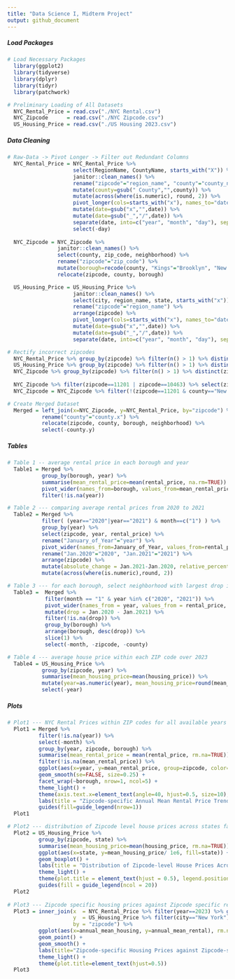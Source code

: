 ```yaml
---
title: "Data Science I, Midterm Project"
output: github_document
---
```

##### Load Packages    
```r

# Load Necessary Packages
  library(ggplot2)
  library(tidyverse)
  library(dplyr)
  library(tidyr)
  library(patchwork)

# Preliminary Loading of All Datasets
  NYC_Rental_Price = read.csv("./NYC Rental.csv")
  NYC_Zipcode      = read.csv("./NYC Zipcode.csv")
  US_Housing_Price = read.csv("./US Housing 2023.csv")

```

##### Data Cleaning    
```r

# Raw-Data -> Pivot Longer -> Filter out Redundant Columns
  NYC_Rental_Price = NYC_Rental_Price %>% 
                     select(RegionName, CountyName, starts_with("X")) %>% 
                     janitor::clean_names() %>% 
                     rename("zipcode"="region_name", "county"="county_name") %>% 
                     mutate(county=gsub(" County","",county)) %>% 
                     mutate(across(where(is.numeric), round, 2)) %>% 
                     pivot_longer(cols=starts_with("x"), names_to="date", values_to="rental_price") %>% 
                     mutate(date=gsub("x","",date)) %>% 
                     mutate(date=gsub("_","/",date)) %>%
                     separate(date, into=c("year", "month", "day"), sep="/") %>%
                     select(-day)
  
  NYC_Zipcode = NYC_Zipcode %>% 
                janitor::clean_names() %>% 
                select(county, zip_code, neighborhood) %>% 
                rename("zipcode"="zip_code") %>% 
                mutate(borough=recode(county, "Kings"="Brooklyn", "New York"="Manhattan", "Richmond"="Staten Island")) %>% 
                relocate(zipcode, county, borough)

  US_Housing_Price = US_Housing_Price %>% 
                     janitor::clean_names() %>% 
                     select(city, region_name, state, starts_with("x")) %>% 
                     rename("zipcode"="region_name") %>% 
                     arrange(zipcode) %>%
                     pivot_longer(cols=starts_with("x"), names_to="date", values_to="housing_price") %>% 
                     mutate(date=gsub("x","",date)) %>% 
                     mutate(date=gsub("_","/",date)) %>% 
                     separate(date, into=c("year", "month", "day"), sep="/")

# Rectify incorrect zipcodes
  NYC_Rental_Price %>% group_by(zipcode) %>% filter(n() > 1) %>% distinct(zipcode)  # zipcodes all unique
  US_Housing_Price %>% group_by(zipcode) %>% filter(n() > 1) %>% distinct(zipcode)  # zipcodes all unique
  NYC_Zipcode %>% group_by(zipcode) %>% filter(n() > 1) %>% distinct(zipcode)       # zipcode 10463 and 11201
  
  NYC_Zipcode %>% filter(zipcode==11201 | zipcode==10463) %>% select(zipcode, county, borough) # correct data should be: 11201--Kings--Brooklyn & 10463--Bronx--Bronx
  NYC_Zipcode = NYC_Zipcode %>% filter(!(zipcode==11201 & county=="New York")) %>% filter(!(zipcode==10463 & county=="New York")) # select all correct zipcodes

# Create Merged Dataset
  Merged = left_join(x=NYC_Zipcode, y=NYC_Rental_Price, by="zipcode") %>%
           rename("county"="county.x") %>% 
           relocate(zipcode, county, borough, neighborhood) %>% 
           select(-county.y)

```

##### Tables           
```r

# Table 1 -- average rental price in each borough and year
  Table1 = Merged %>% 
           group_by(borough, year) %>% 
           summarise(mean_rental_price=mean(rental_price, na.rm=TRUE)) %>% 
           pivot_wider(names_from=borough, values_from=mean_rental_price) %>% 
           filter(!is.na(year))

# Table 2 --- comparing average rental prices from 2020 to 2021
  Table2 = Merged %>% 
           filter( (year=="2020"|year=="2021") & month==c("1") ) %>% 
           group_by(year) %>% 
           select(zipcode, year, rental_price) %>% 
           rename("January_of_Year"="year") %>% 
           pivot_wider(names_from=January_of_Year, values_from=rental_price) %>% 
           rename("Jan.2020"="2020", "Jan.2021"="2021") %>% 
           arrange(zipcode) %>% 
           mutate(absolute_change = Jan.2021-Jan.2020, relative_percentage_change = (Jan.2021 - Jan.2020) / Jan.2020 * 100) %>% 
           mutate(across(where(is.numeric),round, 2))

# Table 3 --- for each borough, select neighborhood with largest drop in rental price from 2020 to 2021 
  Table3 =  Merged %>% 
            filter(month == "1" & year %in% c("2020", "2021")) %>%
            pivot_wider(names_from = year, values_from = rental_price, names_prefix = "Jan.") %>%
            mutate(drop = Jan.2020 - Jan.2021) %>% 
            filter(!is.na(drop)) %>% 
            group_by(borough) %>%
            arrange(borough, desc(drop)) %>%
            slice(1) %>%
            select(-month, -zipcode, -county)

# Table 4 --- average house price within each ZIP code over 2023
  Table4 = US_Housing_Price %>% 
           group_by(zipcode, year) %>% 
           summarise(mean_housing_price=mean(housing_price)) %>% 
           mutate(year=as.numeric(year), mean_housing_price=round(mean_housing_price,digits=0)) %>% 
           select(-year)
```

##### Plots            
```r

# Plot1 --- NYC Rental Prices within ZIP codes for all available years facilitating comparisons across borough
  Plot1 = Merged %>% 
          filter(!is.na(year)) %>% 
          select(-month) %>% 
          group_by(year, zipcode, borough) %>% 
          summarise(mean_rental_price = mean(rental_price, rm.na=TRUE)) %>% 
          filter(!is.na(mean_rental_price)) %>% 
          ggplot(aes(x=year, y=mean_rental_price, group=zipcode, color=borough, rm.na=TRUE)) +
          geom_smooth(se=FALSE, size=0.25) + 
          facet_wrap(~borough, nrow=1, ncol=5) +
          theme_light() +
          theme(axis.text.x=element_text(angle=40, hjust=0.5, size=10), plot.title=element_text(hjust=0.5), legend.position="bottom") +
          labs(title = "Zipcode-specific Annual Mean Rental Price Trends by Borough (2015-2024)", x = "Year", y = "Annual Mean Rental Price", color = "Borough") +
          guides(fill=guide_legend(nrow=1))
  Plot1

# Plot2 --- distribution of Zipcode level house prices across states facilitating comparison of the distribution of house prices across states
  Plot2 = US_Housing_Price %>% 
          group_by(zipcode, state) %>% 
          summarise(mean_housing_price=mean(housing_price, rm.na=TRUE)) %>% 
          ggplot(aes(x=state, y=mean_housing_price/ 1e6, fill=state)) + 
          geom_boxplot() + 
          labs(title = "Distribution of Zipcode-level House Prices Across States", x = "State", y = "House Price (Million Dollars)") +
          theme_light() +     
          theme(plot.title = element_text(hjust = 0.5), legend.position = "bottom", legend.key.size = unit(0.5, "cm"), axis.text.x = element_text(angle = 45, hjust = 1)) + 
          guides(fill = guide_legend(ncol = 20))
  Plot2
  
# Plot3 --- Zipcode specific housing prices against Zipcode specific rental prices ( In NYC 2023 )
  Plot3 = inner_join(x  = NYC_Rental_Price %>% filter(year==2023) %>% group_by(zipcode) %>% summarise(annual_mean_rental=mean(rental_price)), 
                     y  = US_Housing_Price %>% filter(city=="New York") %>% group_by(zipcode) %>% summarise(annual_mean_housing=mean(housing_price)), 
                     by = "zipcode") %>% 
          ggplot(aes(x=annual_mean_housing, y=annual_mean_rental), rm.na=TRUE) + 
          geom_point() +
          geom_smooth() +
          labs(title="Zipcode-specific Housing Prices against Zipcode-specific Rental Prices", x="Annual Mean Housing Price", y="Annual Mean Rental Price") +
          theme_light() + 
          theme(plot.title=element_text(hjust=0.5))
  Plot3

```


